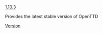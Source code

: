 [[en/Archive/OpenTTD/OpenTTD 1.10.3|1.10.3]]<noinclude>


Provides the latest stable version of OpenTTD
[[Category:en/Templates|Version]]</noinclude>